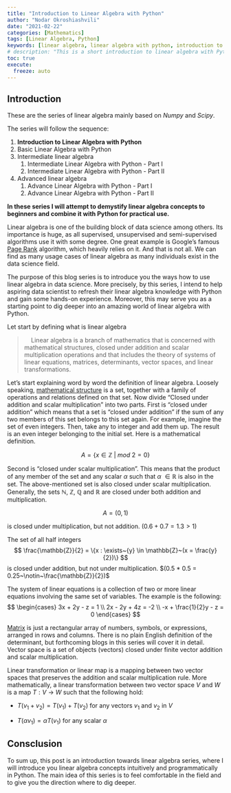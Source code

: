 ```yaml
---
title: "Introduction to Linear Algebra with Python"
author: "Nodar Okroshiashvili"
date: "2021-02-22"
categories: [Mathematics]
tags: [Linear Algebra, Python]
keywords: [linear algebra, linear algebra with python, introduction to linear algebra with python, python, numpy, scipy]
# description: "This is a short introduction to linear algebra with Python. It covers the basics of linear algebra and how to use Python to solve linear algebra problems."
toc: true
execute:
  freeze: auto
---
```


## Introduction

These are the series of linear algebra mainly based on *Numpy* and *Scipy*. 


The series will follow the sequence:

1. **Introduction to Linear Algebra with Python**
2. Basic Linear Algebra with Python
3. Intermediate linear algebra
   1. Intermediate Linear Algebra with Python - Part I
   2. Intermediate Linear Algebra with Python - Part II
4. Advanced linear algebra
   1. Advance Linear Algebra with Python - Part I
   2. Advance Linear Algebra with Python - Part II


**In these series I will attempt to demystify linear algebra concepts to beginners 
and combine it with Python for practical use.**


Linear algebra is one of the building block of data science among others. Its importance is huge, 
as all supervised, unsupervised and semi-supervised algorithms use it with some degree. 
One great example is Google's famous [Page Rank](https://en.wikipedia.org/wiki/PageRank) algorithm, 
which heavily relies on it. And that is not all. We can find as many usage cases of linear 
algebra as many individuals exist in the data science field.

The purpose of this blog series is to introduce you the ways how to use linear algebra 
in data science. More precisely, by this series, I intend to help aspiring data scientist to 
refresh their linear algebra knowledge with Python and gain some hands-on experience. 
Moreover, this may serve you as a starting point to dig deeper into an amazing world of linear 
algebra with Python.


Let start by defining what is linear algebra

> <div class="alert alert-block alert-info">
&nbsp;&nbsp;&nbsp;&nbsp;Linear algebra is a branch of mathematics that is concerned 
with mathematical structures, closed under addition and scalar multiplication operations 
and that includes the theory of systems of linear equations, matrices, determinants, 
vector spaces, and linear transformations.
</div>


Let's start explaining word by word the definition of linear algebra. 
Loosely speaking, [mathematical structure](https://en.wikipedia.org/wiki/Mathematical_structure) 
is a set, together with a family of operations and relations defined on that set. 
Now divide "Closed under addition and scalar multiplication" into two parts. 
First is "closed under addition" which means that a set is "closed under addition" if the sum 
of any two members of this set belongs to this set again. For example, imagine the set of 
even integers. Then, take any to integer and add them up. The result is an even integer 
belonging to the initial set. Here is a mathematical definition.

$$
A=\{x \in \mathbb{Z}~\vert~mod~2 =0\}
$$

Second is "closed under scalar multiplication". This means that the product of any member of 
the set and any scalar $\alpha$ such that $\alpha~\in \mathbb{R}$ is also in the set. 
The above-mentioned set is also closed under scalar multiplication. 
Generally, the sets $\mathbb{N}, ~ \mathbb{Z}, ~ \mathbb{Q}$ and $\mathbb{R}$ are closed 
under both addition and multiplication.

$$
A = (0,1)
$$

is closed under multiplication, but not addition. $(0.6 + 0.7 = 1.3 > 1)$

The set of all half integers 
$$
\frac{\mathbb{Z}}{2} = 
\{x : \exists~{y} \in \mathbb{Z}~(x = \frac{y}{2})\}
$$
is closed under addition, but not under multiplication. $(0.5 * 0.5 = 0.25~\notin~\frac{\mathbb{Z}}{2})$


The system of linear equations is a collection of two or more linear equations involving 
the same set of variables. The example is the following:
$$
\begin{cases}
3x + 2y - z = 1 \\
2x - 2y + 4z = -2 \\
-x + \frac{1}{2}y - z = 0
\end{cases}
$$


[Matrix](https://en.wikipedia.org/wiki/Matrix_(mathematics)) is just a rectangular array of numbers, 
symbols, or expressions, arranged in rows and columns. There is no plain English definition of 
the determinant, but forthcoming blogs in this series will cover it in detail. 
Vector space is a set of objects (vectors) closed under finite vector addition and scalar multiplication.


Linear transformation or linear map is a mapping between two vector spaces that preserves 
the addition and scalar multiplication rule. More mathematically, a linear transformation between 
two vector space $V$ and $W$ is a map $T : V~\rightarrow~W$ such that the following hold:


* $T(v_1 + v_2) = T(v_1) + T(v_2)$  for any vectors $v_1$ and $v_2$ in $V$


* $T(\alpha v_1) = \alpha T(v_1)$  for any scalar $\alpha$





## Consclusion

To sum up, this post is an introduction towards linear algebra series, where I will introduce you 
linear algebra concepts intuitively and programmatically in Python. 
The main idea of this series is to feel comfortable in the field and to give you the direction where to dig deeper.
